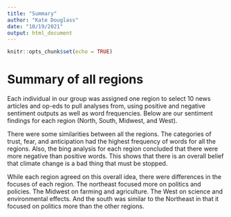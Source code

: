 ```yaml
---
title: "Summary"
author: "Kate Douglass"
date: "10/19/2021"
output: html_document
---
```


```r
knitr::opts_chunk$set(echo = TRUE)
```

# Summary of all regions

Each individual in our group was assigned one region to select 10 news articles and op-eds to pull analyses from, using positive and negative sentiment outputs as well as word frequencies. Below are our sentiment findings for each region (North, South, Midwest, and West).

There were some similarities between all the regions. The categories of trust, fear, and anticipation had the highest frequency of words for all the regions. Also, the bing analysis for each region concluded that there were more negative than positive words. This shows that there is an overall belief that climate change is a bad thing that must be stopped. 

While each region agreed on this overall idea, there were differences in the focuses of each region. The northeast focused more on politics and policies. The Midwest on farming and agriculture. The West on science and environmental effects. And the south was similar to the Northeast in that it focused on politics more than the other regions.
